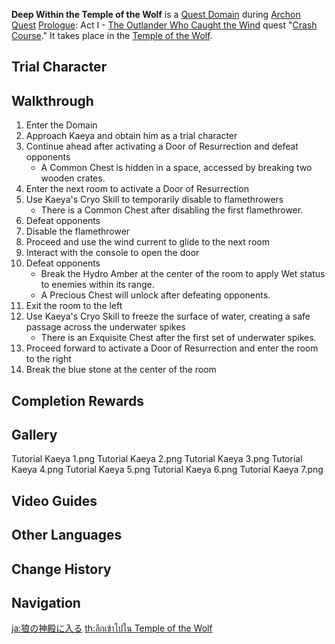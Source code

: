 {{Domain Infobox
|image        = Domain Temple of the Wolf.png
|type         = Quest
|description  = The Knights of Favonius have been mobilized to contain Stormterror's destructive rampage. Venture forth with Cavalry Captain Kaeya to the Temple of the Wolf and stop Stormterror from gaining the power within.
|quest        = Crash Course
|quest_type   = Archon
|region       = Mondstadt
|area         = Starfell Valley
|subarea      = Thousand Winds Temple
|domain       = Temple of the Wolf
|recLevel     = 5
|trial        = Kaeya
}}
'''Deep Within the Temple of the Wolf''' is a [[Quest Domain]] during [[Archon Quest]] [[Prologue]]: Act I - [[The Outlander Who Caught the Wind]] quest "[[Crash Course]]." It takes place in the [[Temple of the Wolf]].

==Trial Character==
{{Trial Character
|wl                      = 0,1
|character_name          = Kaeya

|character_level0        = 5
|weapon_name0            = Silver Sword
|weapon_level0           = 5
|constellation0          = 0
|artifact_flower0        = Initiate's Flower
|artifact_feather0       = Initiate's Feather
|artifact_sands0         = None
|artifact_goblet0        = None
|artifact_circlet0       = None
|artifact_level0         = 0
|normal_attack_talent0   = 1
|elemental_skill_talent0 = 1
|elemental_burst_talent0 = 1
|hp0                     = 1,427
|atk0                    = 76
|def0                    = 88
|em0                     = 0
|crit_rate0              = 5.0%
|crit_dmg0               = 50.0%
|er0                     = 100.0%

|character_level1        = 14
|constellation1          = 0
|weapon_name1            = Silver Sword
|weapon_level1           = 14
|artifact_flower1        = Adventurer's Flower
|artifact_feather1       = Adventurer's Tail Feather
|artifact_sands1         = Adventurer's Pocket Watch
|artifact_goblet1        = Adventurer's Golden Goblet
|artifact_circlet1       = Adventurer's Bandana
|artifact_level1         = 4
|set1_1                  = Adventurer
|set1_piece_bonus_1      = 4
|normal_attack_talent1   = 1
|elemental_skill_talent1 = 1
|elemental_burst_talent1 = 1
|hp1                     = 4,089
|atk1                    = 170
|def1                    = 138
|em1                     = 0
|crit_rate1              = 11.0%
|crit_dmg1               = 50.0%
|er1                     = 100.0%
}}

==Walkthrough==
# Enter the Domain
# Approach Kaeya and obtain him as a trial character
# Continue ahead after activating a Door of Resurrection and defeat opponents {{Enemy List|Hilichurl Fighter*3}}
#* A Common Chest is hidden in a space, accessed by breaking two wooden crates.
# Enter the next room to activate a Door of Resurrection
# Use Kaeya's Cryo Skill to temporarily disable to flamethrowers
#* There is a Common Chest after disabling the first flamethrower.
# Defeat opponents {{Enemy List|Hydro Slime*2/appear at the Common Chest}}
# Disable the flamethrower
# Proceed and use the wind current to glide to the next room
# Interact with the console to open the door
# Defeat opponents {{Enemy List|Large Pyro Slime;Pyro Slime*4/appear after bringing the large Pyro slime's HP to 50%}}
#* Break the Hydro Amber at the center of the room to apply Wet status to enemies within its range.
#* A Precious Chest will unlock after defeating opponents.
# Exit the room to the left
# Use Kaeya's Cryo Skill to freeze the surface of water, creating a safe passage across the underwater spikes
#* There is an Exquisite Chest after the first set of underwater spikes.
# Proceed forward to activate a Door of Resurrection and enter the room to the right
# Break the blue stone at the center of the room

==Completion Rewards==
{{Card|Adventure EXP|150}}
{{Card|Primogem|10}}
{{Card|Adventurer's Experience|3}}
{{Card|Fine Enhancement Ore|3}}

==Gallery==
<gallery>
Tutorial Kaeya 1.png
Tutorial Kaeya 2.png
Tutorial Kaeya 3.png
Tutorial Kaeya 4.png
Tutorial Kaeya 5.png
Tutorial Kaeya 6.png
Tutorial Kaeya 7.png
</gallery>

==Video Guides==
{{EVT
|video1   = https://youtu.be/pe3UvQSLKfE
|caption1 = Deep Within the Temple of the Wolf Guide (5 Chests)
}}

==Other Languages==
{{Other Languages
|en      = Deep Within the Temple of the Wolf
|zhs     = 深入狼之殿
|zhs_rm  = Shēnrù Láng zhī Diàn
|zht     = 深入狼之殿
|zht_rm  = Shēnrù Láng zhī Diàn
|zh_tl   = Deep Into the Palace of the Wolf
|ja      = 狼の神殿に入る
|ja_rm   = Ookami no Shinden ni Hairu
|ja_tl   = Enter the Temple of the Wolf
|ko      = 늑대의 사당으로
|ko_rm   = Neukdae-ui Sadang-euro
|ko_tl   = Enter the Temple of the Wolf
|es      = Adéntrate en las profundidades del Templo del Lobo
|es_tl   = Go Deep Into the Depths of the Temple of the Wolf
|fr      = Pénétrer dans le Temple du Loup
|fr_tl   = Entering the Temple of the Lion
|ru      = Храм Волка
|ru_tl   = Temple of the Wolf
|th      = ลึกเข้าไปใน Temple of the Wolf
|th_rm   = 
|th_tl   = 
|vi      = Đi Vào Đền Sói
|vi_tl   = 
|de      = Tief im Tempel des Wolfs
|de_tl   = Deep Within the Temple of the Wolf
|id      = Jauh di Kedalaman Temple of the Wolf
|id_tl   = Deep Within the Temple of the Wolf
|pt      = Dentro das Profundezas do Templo do Lobo
|pt_tl   = 
|tr      = Kurt Tapınağının Derinliklerinde
|tr_tl   = 
|it      = Nelle profondità del Tempio del Lupo
|it_tl   = 
}}

==Change History==
{{Change History|1.0}}

==Navigation==
{{Domain Navbox|Temporary}}

[[ja:狼の神殿に入る]]
[[th:ลึกเข้าไปใน Temple of the Wolf]]